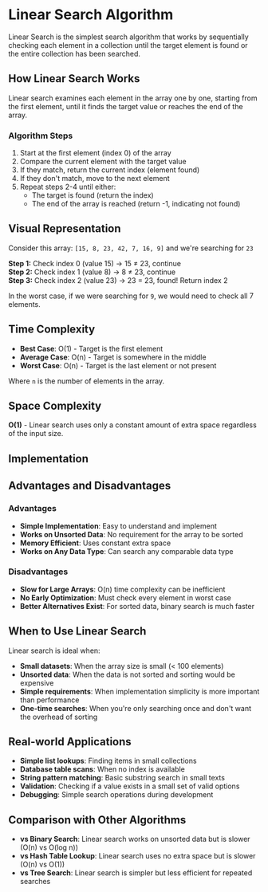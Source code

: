 
# Linear Search Algorithm

Linear Search is the simplest search algorithm that works by sequentially checking each element in a collection until the target element is found or the entire collection has been searched.

## How Linear Search Works

Linear search examines each element in the array one by one, starting from the first element, until it finds the target value or reaches the end of the array.

### Algorithm Steps

1. Start at the first element (index 0) of the array
2. Compare the current element with the target value
3. If they match, return the current index (element found)
4. If they don't match, move to the next element
5. Repeat steps 2-4 until either:
   - The target is found (return the index)
   - The end of the array is reached (return -1, indicating not found)

## Visual Representation

Consider this array: `[15, 8, 23, 42, 7, 16, 9]` and we're searching for `23`

**Step 1:** Check index 0 (value 15) → 15 ≠ 23, continue <br />
**Step 2:** Check index 1 (value 8) → 8 ≠ 23, continue <br />
**Step 3:** Check index 2 (value 23) → 23 = 23, found! Return index 2 <br />

In the worst case, if we were searching for `9`, we would need to check all 7 elements.

## Time Complexity

- **Best Case**: O(1) - Target is the first element
- **Average Case**: O(n) - Target is somewhere in the middle
- **Worst Case**: O(n) - Target is the last element or not present

Where `n` is the number of elements in the array.

## Space Complexity

**O(1)** - Linear search uses only a constant amount of extra space regardless of the input size.

## Implementation
<CodeSnippet />

## Advantages and Disadvantages

### Advantages

- **Simple Implementation**: Easy to understand and implement
- **Works on Unsorted Data**: No requirement for the array to be sorted
- **Memory Efficient**: Uses constant extra space
- **Works on Any Data Type**: Can search any comparable data type

### Disadvantages

- **Slow for Large Arrays**: O(n) time complexity can be inefficient
- **No Early Optimization**: Must check every element in worst case
- **Better Alternatives Exist**: For sorted data, binary search is much faster

## When to Use Linear Search

Linear search is ideal when:

- **Small datasets**: When the array size is small (< 100 elements)
- **Unsorted data**: When the data is not sorted and sorting would be expensive
- **Simple requirements**: When implementation simplicity is more important than performance
- **One-time searches**: When you're only searching once and don't want the overhead of sorting

## Real-world Applications

- **Simple list lookups**: Finding items in small collections
- **Database table scans**: When no index is available
- **String pattern matching**: Basic substring search in small texts
- **Validation**: Checking if a value exists in a small set of valid options
- **Debugging**: Simple search operations during development

## Comparison with Other Algorithms

- **vs Binary Search**: Linear search works on unsorted data but is slower (O(n) vs O(log n))
- **vs Hash Table Lookup**: Linear search uses no extra space but is slower (O(n) vs O(1))
- **vs Tree Search**: Linear search is simpler but less efficient for repeated searches

<Visualizer />
